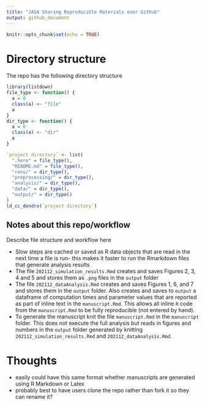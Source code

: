 ```yaml
---
title: "JASA Sharing Reproducible Materials over Github"
output: github_document
---
```


```r
knitr::opts_chunk$set(echo = TRUE)
```


# Directory structure

The repo has the following directory structure

```r
library(listdown)
file_type <- function() {
  a = 0
  class(a) <- "file"
  a
}
dir_type <- function() {
  a = 0
  class(a) <- "dir"
  a
}

`project directory` <- list(
  ".here" = file_type(),
  "README.md" = file_type(),
  "renv/" = dir_type(),
  "preprocessing/" = dir_type(),
  "analysis/" = dir_type(),
  "data/" = dir_type(),
  "output/" = dir_type()
)
ld_cc_dendro(`project directory`)
```




## Notes about this repo/workflow

Describe file structure and workflow here

* Slow steps are cached or saved as R data objects that are read in the next time a file is run- this makes it faster to run the Rmarkdown files that generate analysis results
* The file `202112_simulation_results.Rmd` creates and saves Figures 2, 3, 4 and 5 and stores them as `.png` files in the `output` folder
* The file `202112_dataAnalysis.Rmd` creates and saves Figures 1, 6, and 7 and stores them in the `output` folder. Also creates and saves to `output` a dataframe of computation times and parameter values that are reported as part of inline text in the `manuscript.Rmd`. This allows all inline `R` code from the `manuscript.Rmd` to  be fully reproducible (not entered by hand).
* To generate the manuscript knit the file `manuscript.Rmd` in the `manuscript` folder. This does not execute the full analysis but reads in figures and numbers in the `output` folder generated by knitting `202112_simulation_results.Rmd` and `202112_dataAnalysis.Rmd`.





# Thoughts

* easily could have this same format whether manuscripts are generated using R Markdown or Latex
* probably best to have users clone the repo rather than fork it so they can rename it?